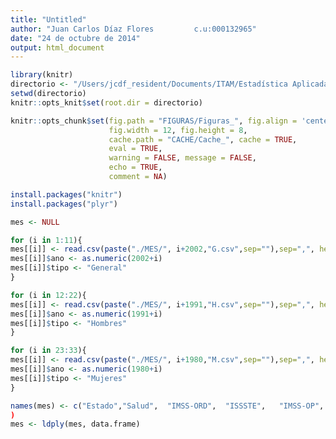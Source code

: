 ```yaml
---
title: "Untitled"
author: "Juan Carlos Díaz Flores         c.u:000132965"
date: "24 de octubre de 2014"
output: html_document
---
```


```r
library(knitr)
directorio <- "/Users/jcdf_resident/Documents/ITAM/Estadística Aplicada I/Proyecto/DATOS/BRUTOS"
setwd(directorio)
knitr::opts_knit$set(root.dir = directorio)

knitr::opts_chunk$set(fig.path = "FIGURAS/Figuras_", fig.align = 'center',
                      fig.width = 12, fig.height = 8, 
                      cache.path = "CACHE/Cache_", cache = TRUE, 
                      eval = TRUE, 
                      warning = FALSE, message = FALSE,
                      echo = TRUE, 
                      comment = NA)

```

```r
install.packages("knitr")
install.packages("plyr")

mes <- NULL

for (i in 1:11){
mes[[i]] <- read.csv(paste("./MES/", i+2002,"G.csv",sep=""),sep=",", header= TRUE,stringsAsFactors=TRUE)
mes[[i]]$ano <- as.numeric(2002+i)
mes[[i]]$tipo <- "General"
}

for (i in 12:22){
mes[[i]] <- read.csv(paste("./MES/", i+1991,"H.csv",sep=""),sep=",", header= TRUE,stringsAsFactors=TRUE)
mes[[i]]$ano <- as.numeric(1991+i)
mes[[i]]$tipo <- "Hombres"
}

for (i in 23:33){
mes[[i]] <- read.csv(paste("./MES/", i+1980,"M.csv",sep=""),sep=",", header= TRUE,stringsAsFactors=TRUE)
mes[[i]]$ano <- as.numeric(1980+i)
mes[[i]]$tipo <- "Mujeres"
}

names(mes) <- c("Estado","Salud",  "IMSS-ORD",	"ISSSTE",	"IMSS-OP",	"DIF",	"PEMEX",	"SEDENA",	"SEMAR","Otras",	"Total")
)
mes <- ldply(mes, data.frame)

```


